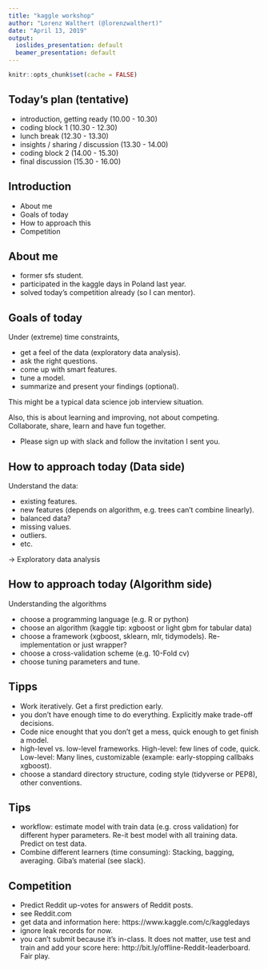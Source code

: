 ```yaml
---
title: "kaggle workshop"
author: "Lorenz Walthert (@lorenzwalthert)"
date: "April 13, 2019"
output:
  ioslides_presentation: default
  beamer_presentation: default
---
```


```r
knitr::opts_chunk$set(cache = FALSE)
```

## Today's plan (tentative)

* introduction, getting ready (10.00 - 10.30)
* coding block 1 (10.30 - 12.30)
* lunch break (12.30 - 13.30)
* insights / sharing / discussion (13.30 - 14.00)
* coding block 2 (14.00 - 15.30)
* final discussion (15.30 - 16.00)

## Introduction 

* About me
* Goals of today
* How to approach this
* Competition 

## About me

* former sfs student.
* participated in the kaggle days in Poland last year.
* solved today's competition already (so I can mentor).

## Goals of today

Under (extreme) time constraints, 

* get a feel of the data (exploratory data analysis).
* ask the right questions.
* come up with smart features.
* tune a model.
* summarize and present your findings (optional).

This might be a typical data science job interview situation.

Also, this is about learning and improving, not about competing. Collaborate, 
share, learn and have fun together.

* Please sign up with slack and follow the invitation I sent you.

## How to approach today (Data side)

Understand the data: 

* existing features.
* new features (depends on algorithm, e.g. trees can't combine linearly).
* balanced data?
* missing values.
* outliers. 
* etc.

-> Exploratory data analysis

## How to approach today (Algorithm side) 

Understanding the algorithms

* choose a programming language (e.g. R or python)
* choose an algorithm (kaggle tip: xgboost or light gbm for tabular data)
* choose a framework (xgboost, sklearn, mlr, tidymodels). Re-implementation or 
  just wrapper?
* choose a cross-validation scheme (e.g. 10-Fold cv)
* choose tuning parameters and tune.

## Tipps


* Work iteratively. Get a first prediction early.
* you don't have enough time to do everything. Explicitly make trade-off 
  decisions.
* Code nice enought that you don't get a mess, quick enough to get finish a 
  model.
* high-level vs. low-level frameworks. High-level: few lines of code, quick. 
  Low-level: Many lines, customizable (example: early-stopping callbaks xgboost).
* choose a standard directory structure, coding style (tidyverse or PEP8), other
  conventions.

## Tips

* workflow: estimate model with train data (e.g. cross validation) for different 
  hyper parameters. Re-it best model with all training data. Predict on test 
  data.
* Combine different learners (time consuming): Stacking, bagging, 
  averaging. Giba's material (see slack).

## Competition

* Predict Reddit up-votes for answers of Reddit posts.
* see Reddit.com 
* get data and information here: https://www.kaggle.com/c/kaggledays
* ignore leak records for now. 
* you can't submit because it's in-class. It does not matter, use test and train 
 and add your score here: http://bit.ly/offline-Reddit-leaderboard. Fair play.
 
